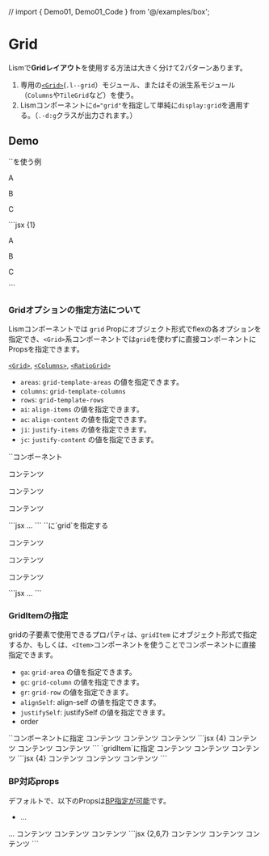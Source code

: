 // import { Demo01, Demo01_Code } from '@/examples/box';

# Grid

Lismで**Gridレイアウト**を使用する方法は大きく分けて2パターンあります。

1. 専用の[`<Grid>`](/docs/components/Grid)(`.l--grid`）モジュール、またはその派生系モジュール（`Columns`や`TileGrid`など）を使う。
2. Lismコンポーネントに`d="grid"`を指定して単純に`display:grid`を適用する。（`.-d:g`クラスが出力されます。）


## Demo

<Demo>
	<Demo.Title>`<Grid>`を使う例</Demo.Title>
	<Demo.Preview resize p={20}>
		<Grid gap={20} className='has:itemGuide'>
			<p>A</p>
			<p>B</p>
			<p>C</p>
		</Grid>
	</Demo.Preview>
	<Demo.Code>
	```jsx {1}
	<Grid gap={20}>
		<p>A</p>
		<p>B</p>
		<p>C</p>
	</Grid>
	```
	</Demo.Code>
</Demo>


### Gridオプションの指定方法について

Lismコンポーネントでは `grid` Propにオブジェクト形式でflexの各オプションを指定でき、`<Grid>`系コンポーネントでは`grid`を使わずに直接コンポーネントにPropsを指定できます。

[`<Grid>`](/docs/modules/grid), [`<Columns>`](/docs/modules/columns), [`<RatioGrid>`](/docs/modules/ratio-grid)


- `areas`: `grid-template-areas` の値を指定できます。
- `columns`: `grid-template-columns`
- `rows`: `grid-template-rows`
- `ai`: `align-items` の値を指定できます。
- `ac`: `align-content` の値を指定できます。
- `ji`: `justify-items` の値を指定できます。
- `jc`: `justify-content` の値を指定できます。


<Demo>
	<Demo.Title>`<Grid>`コンポーネント</Demo.Title>
	<Demo.Preview resize p={20}>
		<Grid columns="1fr 1fr 1fr" gap={20} className='has:itemGuide'>
			<p>コンテンツ</p>
			<p>コンテンツ</p>
			<p>コンテンツ</p>
		</Grid>
	</Demo.Preview>
	<Demo.Code>
	```jsx
	<Grid columns="1fr 1fr 1fr" gap={20}>
		...
	</Grid>
	```
	</Demo.Code>
</Demo>

<Demo>
	<Demo.Title>`<Box>`に`grid`を指定する</Demo.Title>
	<Demo.Preview resize p={20}>
		<Box d="grid" grid={{ columns: "1fr 1fr 1fr" }} gap={20} className='has:itemGuide'>
			<p>コンテンツ</p>
			<p>コンテンツ</p>
			<p>コンテンツ</p>
		</Box>
	</Demo.Preview>
	<Demo.Code>
	```jsx
	<Box d="grid" grid={{ columns: "1fr 1fr 1fr" }} gap={20}>
		...
	</Box>
	```
	</Demo.Code>
</Demo>


### GridItemの指定

gridの子要素で使用できるプロパティは、`gridItem` にオブジェクト形式で指定するか、もしくは、`<Item>`コンポーネントを使うことでコンポーネントに直接指定できます。

- `ga`: `grid-area` の値を指定できます。
- `gc`:  `grid-column` の値を指定できます。
- `gr`:  `grid-row` の値を指定できます。
- `alignSelf`: align-self の値を指定できます。
- `justifySelf`: justifySelf の値を指定できます。
- order

<Demo>
	<Demo.Title>`<Item>`コンポーネントに指定</Demo.Title>
	<Demo.Preview resize p={20}>
		<Grid columns="1fr 1fr" gap={20} className='has:itemGuide'>
			<Item>コンテンツ</Item>
			<Item>コンテンツ</Item>
			<Item gc="span 2">コンテンツ</Item>
		</Grid>
	</Demo.Preview>
	<Demo.Code>
	```jsx {4}
	<Grid columns="1fr 1fr" gap={20}>
		<Item>コンテンツ</Item>
		<Item>コンテンツ</Item>
		<Item gc="span 2">コンテンツ</Item>
	</Grid>
	```
	</Demo.Code>
</Demo>


<Demo>
	<Demo.Title>`gridItem`に指定</Demo.Title>
	<Demo.Preview resize p={20}>
		<Grid columns="1fr 1fr" gap={20} className='has:itemGuide'>
			<Box>コンテンツ</Box>
			<Box>コンテンツ</Box>
			<Box gridItem={{ gc: "span 2" }}>コンテンツ</Box>
		</Grid>
	</Demo.Preview>
	<Demo.Code>
	```jsx {4}
	<Grid columns="1fr 1fr" gap={20}>
		<Box>コンテンツ</Box>
		<Box>コンテンツ</Box>
		<Box gridItem={{ gc: "span 2" }}>コンテンツ</Box>
	</Grid>
	```
	</Demo.Code>
</Demo>


### BP対応props

デフォルトで、以下のPropsは[BP指定が可能](###)です。
- ...


<Demo>
	<Demo.Title>...</Demo.Title>
	<Demo.Preview resize p={20}>
		<Grid columns={["1fr 1fr", "1fr 1fr 1fr"]} gap={20} className='has:itemGuide'>
			<Item>コンテンツ</Item>
			<Item gc={[null, "span 2"]}>コンテンツ</Item>
			<Item gc={["span 2", "span 3"]}>コンテンツ</Item>
		</Grid>
	</Demo.Preview>
	<Demo.Code>
	```jsx {2,6,7}
	<Grid
		columns={["1fr 1fr", "1fr 1fr 1fr"]}
		gap={20}
	>
		<Item>コンテンツ</Item>
		<Item gc={[null, "span 2"]}>コンテンツ</Item>
		<Item gc={["span 2", "span 3"]}>コンテンツ</Item>
	</Grid>
	```
	</Demo.Code>
</Demo>
